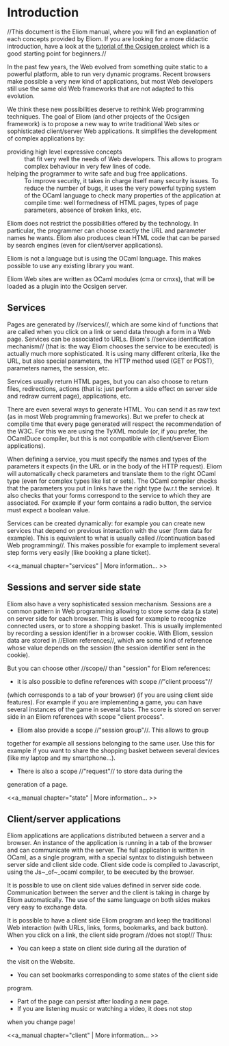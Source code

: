 =Introduction=

//This document is the Eliom manual, where you will find an explanation
of each concepts provided by Eliom.
If you are looking for a more didactic introduction,
have a look at the [[wiki("tuto"):|tutorial of the Ocsigen project]]
which is a good starting point for beginners.//

In the past few years, the Web evolved from something quite static
to a powerful platform, able to run very dynamic programs.
Recent browsers make possible a very new kind of applications,
but most Web developers still use the same old Web frameworks
that are not adapted to this evolution.

We think these new possibilities deserve to rethink Web
programming techniques.
The goal of Eliom (and other projects of the Ocsigen framework)
is to propose a new way to write
traditional Web sites or sophisticated client/server Web applications.
It simplifies the development of complex applications by:

; providing high level expressive concepts
: that fit very well the needs of Web developers. This allows to program complex behaviour in very few lines of code.
; helping the programmer to write safe and bug free applications.
: To improve security, it takes in charge itself many security issues. To reduce the number of bugs, it uses the very powerful typing system of the OCaml language to check many properties of the application at compile time: well formedness of HTML pages, types of page parameters, absence of broken links, etc.

Eliom does not restrict the possibilities offered by the technology.
In particular, the programmer can choose exactly the URL and parameter
names he wants. Eliom also produces clean HTML code that can be parsed
by search engines (even for client/server applications).

Eliom is not a language but is using the OCaml language.
This makes possible to use any existing library you want.

Eliom Web sites are written as OCaml modules (cma or cmxs),
that will be loaded as a plugin into the Ocsigen server.

==Services==

Pages are generated by //services//, which are some kind of functions
that are called when you click on a link or send data through a form in
a Web page. Services can be associated to URLs. Eliom's
//service identification mechanism// (that is: the way Eliom chooses the 
service to be executed) is actually much more sophisticated.
It is using many different criteria, like the URL, but also
special parameters, the HTTP method used (GET or POST),
parameters names, the session, etc.

Services usually return HTML pages, but you can also choose to return
files, redirections, actions (that is: just perform a side effect on
server side and redraw current page), applications, etc.

There are even several ways to generate HTML. You can send it as raw text
(as in most Web programming frameworks). But we prefer to check at compile
time that every page generated will respect the recommendation of the W3C.
For this we are using the TyXML module (or, if you prefer, the OCamlDuce
compiler, but this is not compatible with client/server Eliom applications).

When defining a service, you must specify the names and types of the
parameters it expects (in the URL or in the body of the HTTP request).
Eliom will automatically check parameters and translate them to the
right OCaml type (even for complex types like list or sets).
The OCaml compiler checks that the parameters you put in links have
the right type (w.r.t the service). It also checks that your forms
correspond to the service to which they are associated. For example
if your form contains a radio button, the service must expect a
boolean value.

Services can be created dynamically: for example you can create
new services that depend on previous interaction with the user
(form data for example). This is equivalent to what is usually called
//continuation based Web programming//. This makes possible for example
to implement several step forms very easily (like booking a plane ticket).

<<a_manual chapter="services" | More information... >>

==Sessions and server side state==

Eliom also have a very sophisticated session mechanism.
Sessions are a common pattern in Web programming allowing
to store some data (a state) on server side for each browser.
This is used for example to recognize connected users,
or to store a shopping basket. This
is usually implemented by recording a session identifier in a browser cookie.
With Eliom, session data are stored in //Eliom references//, which are some
kind of reference whose value depends on the session (the session identifier
sent in the cookie).

But you can choose other //scope// than "session" for Eliom references: 
* it is also possible to define references with scope //"client process"//
(which corresponds to a tab of your browser)
(if you are using client side features). For example if you are implementing
a game, you can have several instances of the game in several tabs. The score
is stored on server side in an Eliom references with scope "client process".
* Eliom also provide a scope //"session group"//. This allows to group
together for example all sessions belonging to the same user.
Use this for example if you want to share the shopping basket
between several devices (like my laptop and my smartphone...).
* There is also a scope //"request"// to store data during the
generation of a page.

<<a_manual chapter="state" | More information... >>

==Client/server applications==

Eliom applications are applications distributed between a server and a browser.
An instance of the application is running in a tab of the browser and
can communicate with the server.
The full application is written in OCaml, as a single program,
with a special syntax to
distinguish between server side and client side code.
Client side code is compiled to Javascript, using the Js~_of~_ocaml
compiler, to be executed by the browser.

It is possible to use on client side values defined in server side code.
Communication between the server and the client is taking in charge
by Eliom automatically. The use of the same language on both sides
makes very easy to exchange data.

It is possible to have a client side Eliom program and keep the traditional
Web interaction (with URLs, links, forms, bookmarks, and back button).
When you click on a link, the client side program //does not stop!//
Thus:
* You can keep a state on client side during all the duration of
the visit on the Website.
* You can set bookmarks corresponding to some states of the client side
program.
* Part of the page can persist after loading a new page.
* If you are listening music or watching a video, it does not stop
when you change page!

<<a_manual chapter="client" | More information... >>
